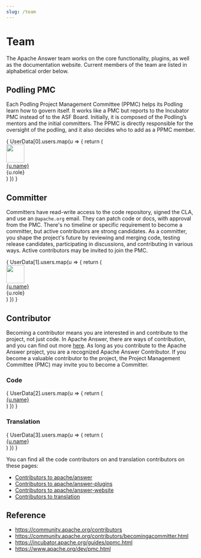 ```yaml
---
slug: /team
---
```



# Team

The Apache Answer team works on the core functionality, plugins, as well as the documentation website. Current members of the team are listed in alphabetical order below.


## Podling PMC

Each Podling Project Management Committee (PPMC) helps its Podling learn how to govern itself. It works like a PMC but reports to the Incubator PMC instead of to the ASF Board. Initially, it is composed of the Podling’s mentors and the initial committers. The PPMC is directly responsible for the oversight of the podling, and it also decides who to add as a PPMC member.

<div className="row">
  {
    UserData[0].users.map(u => {
      return (
        <div key={u.name} className="col-xl-3 col-lg-4 col-md-4 col-sm-6 col-12 d-flex mb-4">
            <img src={u.avatar} width="48" height="48" className="rounded me-2 lh-normal" />
            <div>
              <a href={u.github} target="_blank" className="d-block lh-base">{u.name}</a>
              <div className="fs-14 text-secondary">{u.role}</div>
            </div>
        </div>
      )
    })
  }
</div>

## Committer

Committers have read-write access to the code repository, signed the CLA, and use an `@apache.org` email. They can patch code or docs, with approval from the PMC. There's no timeline or specific requirement to become a committer, but active contributors are strong candidates. As a committer, you shape the project's future by reviewing and merging code, testing release candidates, participating in discussions, and contributing in various ways. Active contributors may be invited to join the PMC.

<div className="row">
  {
    UserData[1].users.map(u => {
      return (
        <div key={u.name} className="col-xl-3 col-lg-4 col-md-4 col-sm-6 col-12 d-flex mb-4">
            <img src={u.avatar} width="48" height="48" className="rounded me-2 lh-normal" />
            <div>
              <a href={u.github} target="_blank" className="d-block lh-base">{u.name}</a>
              <div className="fs-14 text-secondary">{u.role}</div>
            </div>
        </div>
      )
    })
  }
</div>

## Contributor

Becoming a contributor means you are interested in and contribute to the project, not just code. In Apache Answer, there are ways of contribution, and you can find out more [here](/community/contributing). As long as you contribute to the Apache Answer project, you are a recognized Apache Answer Contributor. If you become a valuable contributor to the project, the Project Management Committee (PMC) may invite you to become a Committer.

### Code
<div className="row mb-3">
  {
    UserData[2].users.map(u => {
      return (
        <div key={u.name} className="col-xl-3 col-lg-4 col-md-4 col-sm-6 col-12 d-flex mb-1">
          <a href={u.github} target="_blank">{u.name}</a>
        </div>
      )
    })
  }
</div>

### Translation

<div className="row mb-3">
  {
    UserData[3].users.map(u => {
      return (
        <div key={u.name} className="col-xl-3 col-lg-4 col-md-4 col-sm-6 col-12 d-flex mb-1">
          <a href={u.github} target="_blank">{u.name}</a>
        </div>
      )
    })
  }
</div>


You can find all the code contributors on and translation contributors on these pages:

- [Contributors to apache/answer](https://github.com/apache/answer/graphs/contributors)
- [Contributors to apache/answer-plugins](https://github.com/apache/answer-plugins/graphs/contributors)
- [Contributors to apache/answer-website](https://github.com/apache/answer-website/graphs/contributors)
- [Contributors to translation](https://crowdin.com/project/answer/reports/top-members)

## Reference

- https://community.apache.org/contributors
- https://community.apache.org/contributors/becomingacommitter.html
- https://incubator.apache.org/guides/ppmc.html
- https://www.apache.org/dev/pmc.html
